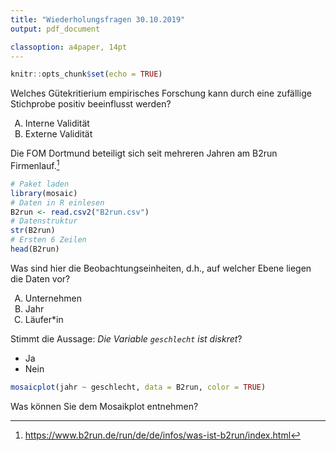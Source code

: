 ```yaml
---
title: "Wiederholungsfragen 30.10.2019"
output: pdf_document

classoption: a4paper, 14pt
---
```


```r
knitr::opts_chunk$set(echo = TRUE)
```

Welches Gütekritierium empirisches Forschung kann durch eine zufällige Stichprobe positiv beeinflusst werden?

A.  Interne Validität
B.  Externe Validität

\vspace{2cm}

Die FOM Dortmund beteiligt sich seit mehreren Jahren am B2run Firmenlauf.^[[https://www.b2run.de/run/de/de/infos/was-ist-b2run/index.html](https://www.b2run.de/run/de/de/infos/was-ist-b2run/index.html)]
```r
# Paket laden
library(mosaic)
# Daten in R einlesen
B2run <- read.csv2("B2run.csv")
# Datenstruktur
str(B2run)
# Ersten 6 Zeilen
head(B2run)
```

Was sind hier die Beobachtungseinheiten, d.h., auf welcher Ebene liegen die Daten vor?

A.  Unternehmen
B.  Jahr
C.  Läufer\*in

\newpage

Stimmt die Aussage: *Die Variable `geschlecht` ist diskret*?

-  Ja
-  Nein

\vspace{2cm}

```r
mosaicplot(jahr ~ geschlecht, data = B2run, color = TRUE)
```

Was können Sie dem Mosaikplot entnehmen?